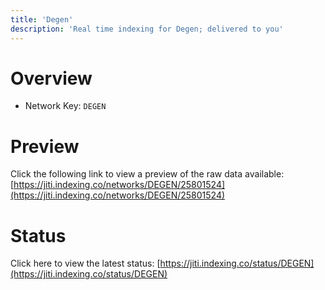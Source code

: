 ```yaml
---
title: 'Degen'
description: 'Real time indexing for Degen; delivered to you'
---
```


# Overview
- Network Key: `DEGEN`

# Preview
Click the following link to view a preview of the raw data available: [https://jiti.indexing.co/networks/DEGEN/25801524](https://jiti.indexing.co/networks/DEGEN/25801524)

# Status
Click here to view the latest status: [https://jiti.indexing.co/status/DEGEN](https://jiti.indexing.co/status/DEGEN)
